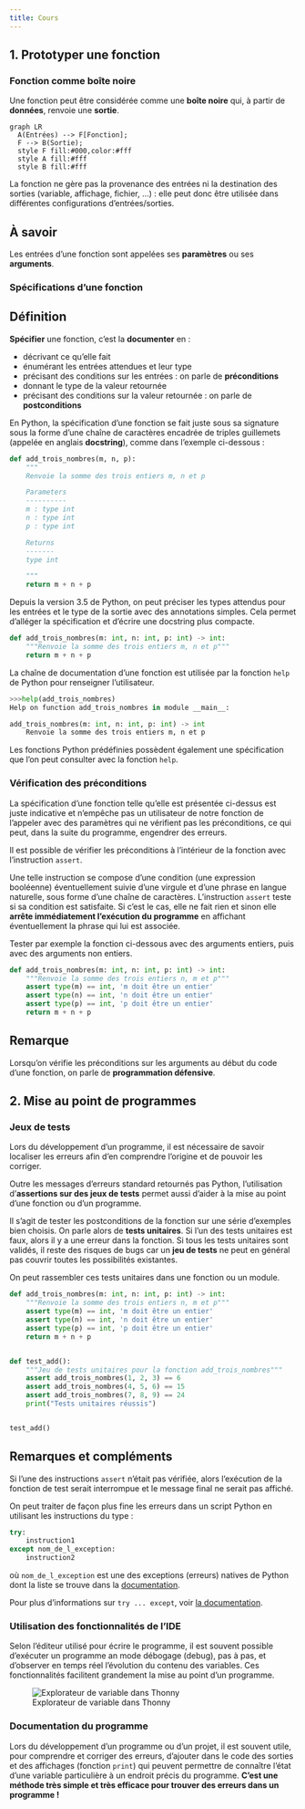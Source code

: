 ---
title: Cours
---

## 1. Prototyper une fonction

### Fonction comme boîte noire

Une fonction peut être considérée comme une **boîte noire** qui, à partir de **données**, renvoie une **sortie**.

```{mermaid}
graph LR
  A(Entrées) --> F[Fonction];
  F --> B(Sortie);
  style F fill:#000,color:#fff
  style A fill:#fff
  style B fill:#fff
```

La fonction ne gère pas la provenance des entrées ni la destination des sorties (variable, affichage, fichier, ...) : elle peut donc être utilisée dans différentes configurations d'entrées/sorties.

:::{.callout-important}
## À savoir
Les entrées d'une fonction sont appelées ses **paramètres** ou ses **arguments**.
:::

### Spécifications d'une fonction

:::{.callout-tip}
## Définition
**Spécifier** une fonction, c'est la **documenter** en :

* décrivant ce qu'elle fait
* énumérant les entrées attendues et leur type
* précisant des conditions sur les entrées : on parle de **préconditions**
* donnant le type de la valeur retournée
* précisant des conditions sur la valeur retournée : on parle de **postconditions**
:::

En Python, la spécification d'une fonction se fait juste sous sa signature sous la forme d'une chaîne de caractères encadrée de triples guillemets (appelée en anglais **docstring**), comme dans l'exemple ci-dessous :

````Python
def add_trois_nombres(m, n, p):
    """
    Renvoie la somme des trois entiers m, n et p

    Parameters
    ----------
    m : type int
    n : type int
    p : type int

    Returns
    -------
    type int

    """
    return m + n + p
````


Depuis la version 3.5 de Python, on peut préciser les types attendus pour les entrées et le type de la sortie avec des annotations simples. Cela permet d'alléger la spécification et d'écrire une docstring plus compacte.

````py
def add_trois_nombres(m: int, n: int, p: int) -> int:
    """Renvoie la somme des trois entiers m, n et p"""
    return m + n + p
````

La chaîne de documentation d'une fonction est utilisée par la fonction `help` de Python pour renseigner l'utilisateur.

````py
>>>help(add_trois_nombres)
Help on function add_trois_nombres in module __main__:

add_trois_nombres(m: int, n: int, p: int) -> int
    Renvoie la somme des trois entiers m, n et p
````

Les fonctions Python prédéfinies possèdent également une spécification que l'on peut consulter avec la fonction `help`.

### Vérification des préconditions

La spécification d'une fonction telle qu'elle est présentée ci-dessus est juste indicative et n'empêche pas un utilisateur de notre fonction de l'appeler avec des paramètres qui ne vérifient pas les préconditions, ce qui peut, dans la suite du programme, engendrer des erreurs.

Il est possible de vérifier les préconditions à l'intérieur de la fonction avec l'instruction `assert`.

Une telle instruction se compose d'une condition (une expression booléenne) éventuellement suivie d'une virgule et d'une phrase en langue naturelle, sous forme d'une chaîne de caractères. L'instruction `assert` teste si sa condition est satisfaite. Si c'est le cas, elle ne fait rien et sinon elle **arrête immédiatement l'exécution du programme** en affichant éventuellement la phrase qui lui est associée.

Tester par exemple la fonction ci-dessous avec des arguments entiers, puis avec des arguments non entiers.

````py
def add_trois_nombres(m: int, n: int, p: int) -> int:
    """Renvoie la somme des trois entiers n, m et p"""
    assert type(m) == int, 'm doit être un entier'
    assert type(n) == int, 'n doit être un entier'
    assert type(p) == int, 'p doit être un entier'
    return m + n + p
````

:::{.callout-note}
## Remarque
Lorsqu'on vérifie les préconditions sur les arguments au début du code d'une fonction, on parle de **programmation défensive**.
:::

## 2. Mise au point de programmes

### Jeux de tests

Lors du développement d'un programme, il est nécessaire de savoir localiser les erreurs afin d'en comprendre l'origine et de pouvoir les corriger.

Outre les messages d'erreurs standard retournés pas Python, l'utilisation d'**assertions sur des jeux de tests** permet aussi d'aider à la mise au point d'une fonction ou d'un programme.

Il s'agit de tester les postconditions de la fonction sur une série d'exemples bien choisis. On parle alors de **tests unitaires**. Si l'un des tests unitaires est faux, alors il y a une erreur dans la fonction. Si tous les tests unitaires sont validés, il reste des risques de bugs car un **jeu de tests** ne peut en général pas couvrir toutes les possibilités existantes.

On peut rassembler ces tests unitaires dans une fonction ou un module.

````py
def add_trois_nombres(m: int, n: int, p: int) -> int:
    """Renvoie la somme des trois entiers n, m et p"""
    assert type(m) == int, 'm doit être un entier'
    assert type(n) == int, 'n doit être un entier'
    assert type(p) == int, 'p doit être un entier'
    return m + n + p


def test_add():
    """Jeu de tests unitaires pour la fonction add_trois_nombres"""
    assert add_trois_nombres(1, 2, 3) == 6
    assert add_trois_nombres(4, 5, 6) == 15
    assert add_trois_nombres(7, 8, 9) == 24
    print("Tests unitaires réussis")


test_add()
````

:::{.callout-note}
## Remarques et compléments
Si l'une des instructions `assert` n'était pas vérifiée, alors l'exécution de la fonction de test serait interrompue et le message final ne serait pas affiché.

On peut traiter de façon plus fine les erreurs dans un script Python en utilisant les instructions du type :

````py
try:
    instruction1
except nom_de_l_exception:
    instruction2
````

où `nom_de_l_exception` est une des exceptions (erreurs) natives de Python dont la liste se trouve dans la [documentation](https://docs.python.org/fr/3/library/exceptions.html#concrete-exceptions){target=_blank}.

Pour plus d'informations sur `try ... except`, voir [la documentation](https://docs.python.org/3/tutorial/errors.html){target=_blank}.
:::

### Utilisation des fonctionnalités de l'IDE

Selon l'éditeur utilisé pour écrire le programme, il est souvent possible d'exécuter un programme an mode débogage (debug), pas à pas, et d'observer en temps réel l'évolution du contenu des variables. Ces fonctionnalités facilitent grandement la mise au point d'un programme.

![Explorateur de variable dans Thonny](thonny_explo.png)

### Documentation du programme

Lors du développement d'un programme ou d'un projet, il est souvent utile, pour comprendre et corriger des erreurs, d'ajouter dans le code des sorties et des affichages (fonction `print`) qui peuvent permettre de connaître l'état d'une variable particulière à un endroit précis du programme. **C'est une méthode très simple et très efficace pour trouver des erreurs dans un programme !**